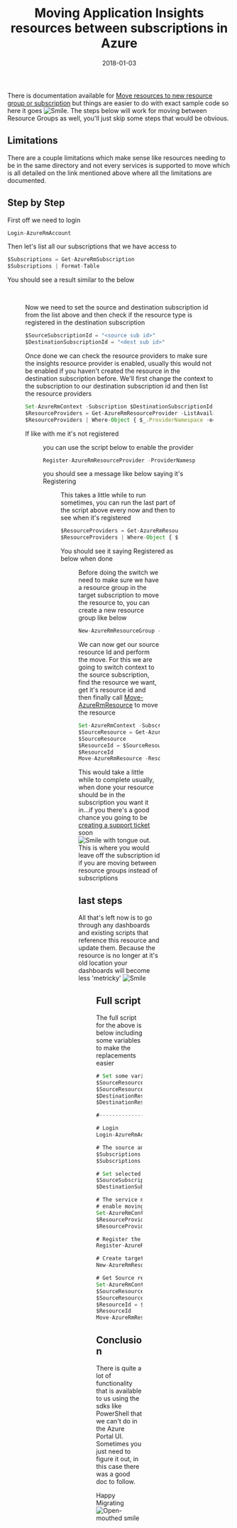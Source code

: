﻿---
title: 'Moving Application Insights resources between subscriptions in Azure'
date: 2018-01-03
tags: ['Azure', 'Application Insights', 'PowerShell']
draft: false
summary: 'There is documentation available for Move resources to new resource group or subscription but things are easier to do with exact sample code so here it goes . The steps below will work for moving between Resource Groups as well, you''ll just skip some steps that would be obvious.'
---


There is documentation available for [Move resources to new resource group or subscription](https://go.beeming.net/2DVJcT7) but things are easier to do with exact sample code so here it goes ![Smile](https://gordonbeeming.com/images/emoticons/smile.svg). The steps below will work for moving between Resource Groups as well, you'll just skip some steps that would be obvious.

## Limitations

There are a couple limitations which make sense like resources needing to be in the same directory and not every services is supported to move which is all detailed on the link mentioned above where all the limitations are documented. 

## Step by Step

First off we need to login


```javascript
Login-AzureRmAccount
```


Then let's list all our subscriptions that we have access to


```javascript
$Subscriptions = Get-AzureRmSubscription
$Subscriptions | Format-Table
```

You should see a result similar to the below

<Figure key="/images/c413a7422cae45f691e859efedf6f447.png" src="/images/c413a7422cae45f691e859efedf6f447.png" alt="PowerShell output showing list of Azure subscriptions" width="0" height="0" caption="Azure Subscriptions List in PowerShell" /> 

Now we need to set the source and destination subscription id from the list above and then check if the resource type is registered in the destination subscription


```javascript
$SourceSubscriptionId = "<source sub id>"
$DestinationSubscriptionId = "<dest sub id>"
```


Once done we can check the resource providers to make sure the insights resource provider is enabled, usually this would not be enabled if you haven't created the resource in the destination subscription before. We'll first change the context to the subscription to our destination subscription id and then list the resource providers


```javascript
Set-AzureRmContext -Subscription $DestinationSubscriptionId
$ResourceProviders = Get-AzureRmResourceProvider -ListAvailable
$ResourceProviders | Where-Object { $_.ProviderNamespace -eq 'microsoft.insights' } | Select-Object ProviderNamespace, RegistrationState
```


If like with me it's not registered 

<Figure key="/images/4168d17c5f96449ea415e871750c51d1.png" src="/images/4168d17c5f96449ea415e871750c51d1.png" alt="PowerShell output showing microsoft.insights provider as NotRegistered" width="0" height="0" caption="microsoft.insights Provider Not Registered" />

you can use the script below to enable the provider


```javascript
Register-AzureRmResourceProvider -ProviderNamespace microsoft.insights
```


you should see a message like below saying it's Registering

<Figure key="/images/02004575965f49ae8654593e9ac1bfc5.png" src="/images/02004575965f49ae8654593e9ac1bfc5.png" alt="PowerShell output showing registration of microsoft.insights provider" width="0" height="0" caption="Registering microsoft.insights Provider" />

This takes a little while to run sometimes, you can run the last part of the script above every now and then to see when it's registered


```javascript
$ResourceProviders = Get-AzureRmResourceProvider -ListAvailable
$ResourceProviders | Where-Object { $_.ProviderNamespace -eq 'microsoft.insights' } | Select-Object ProviderNamespace, RegistrationState
```

You should see it saying Registered as below when done

<Figure key="/images/eddd96cbf0c44ffbac41a6a65acfc6f4.png" src="/images/eddd96cbf0c44ffbac41a6a65acfc6f4.png" alt="PowerShell output showing microsoft.insights provider as Registered" width="0" height="0" caption="microsoft.insights Provider Registered" />

Before doing the switch we need to make sure we have a resource group in the target subscription to move the resource to, you can create a new resource group like below


```javascript
New-AzureRmResourceGroup -Name "BeemingBlog" -Location "West Europe"
```


We can now get our source resource Id and perform the move. For this we are going to switch context to the source subscription, find the resource we want, get it's resource id and then finally call [Move-AzureRmResource](https://go.beeming.net/2DXsdQs) to move the resource


```javascript
Set-AzureRmContext -Subscription $SourceSubscriptionId
$SourceResource = Get-AzureRmResource -ResourceGroupName "BeemingBlog" -ResourceName "beemingblog"
$SourceResource
$ResourceId = $SourceResource | Where-Object { $_.ResourceType -eq "microsoft.insights/components" } | Select-Object -ExpandProperty ResourceId { $_ }
$ResourceId
Move-AzureRmResource -ResourceId $ResourceId -DestinationSubscriptionId $DestinationSubscriptionId -DestinationResourceGroupName "BeemingBlog" -Force
```


This would take a little while to complete usually, when done your resource should be in the subscription you want it in...if you there's a good chance you going to be [creating a support ticket](https://go.beeming.net/2DXEPqM) soon ![Smile with tongue out](https://gordonbeeming.com/images/emoticons/smile-with-tongue-out.svg). This is where you would leave off the subscription id if you are moving between resource groups instead of subscriptions

## last steps

All that's left now is to go through any dashboards and existing scripts that reference this resource and update them. Because the resource is no longer at it's old location your dashboards will become less 'metricky' ![Smile](https://gordonbeeming.com/images/emoticons/smile.svg) 

<Figure key="/images/80156a0975194a8bb5a7b88a36071698.png" src="/images/80156a0975194a8bb5a7b88a36071698.png" alt="Azure dashboard showing missing metrics after resource move" width="0" height="0" caption="Azure Dashboard - Missing Metrics" />

## Full script

The full script for the above is below including some variables to make the replacements easier


```javascript
# Set some variables that are going to be used later
$SourceResourceGroupName = "BeemingBlog"
$SourceResourceName = "beemingblog"
$DestinationResourceGroupName = "BeemingBlog"
$DestinationResourceGroupLocation = "West Europe"

#------------------------

# Login
Login-AzureRmAccount

# The source and destination subscriptions must exist within the same Azure Active Directory tenant
$Subscriptions = Get-AzureRmSubscription
$Subscriptions | Format-Table

# Set selected source and destination subscription ids
$SourceSubscriptionId = "b69cbba1-9087-4d8a-8e9f-861651ed3362"
$DestinationSubscriptionId = "3259386d-3d64-40f1-bad4-1a65f8daea4d"

# The service must enable the ability to move resources. This article lists which services 
# enable moving resources and which services do not enable moving resources.
Set-AzureRmContext -Subscription $DestinationSubscriptionId
$ResourceProviders = Get-AzureRmResourceProvider -ListAvailable
$ResourceProviders | Where-Object { $_.ProviderNamespace -eq 'microsoft.insights' } | Select-Object ProviderNamespace, RegistrationState

# Register the provider
Register-AzureRmResourceProvider -ProviderNamespace microsoft.insights

# Create target resource group
New-AzureRmResourceGroup -Name $DestinationResourceGroupName -Location $DestinationResourceGroupLocation

# Get Source resource
Set-AzureRmContext -Subscription $SourceSubscriptionId
$SourceResource = Get-AzureRmResource -ResourceGroupName $SourceResourceGroupName -ResourceName $SourceResourceName
$SourceResource
$ResourceId = $SourceResource | Where-Object { $_.ResourceType -eq "microsoft.insights/components" } | Select-Object -ExpandProperty ResourceId { $_ }
$ResourceId
Move-AzureRmResource -ResourceId $ResourceId -DestinationSubscriptionId $DestinationSubscriptionId -DestinationResourceGroupName $DestinationResourceGroupName -Force
```


## Conclusion

There is quite a lot of functionality that is available to us using the sdks like PowerShell that we can't do in the Azure Portal UI. Sometimes you just need to figure it out, in this case there was a good doc to follow.

Happy Migrating ![Open-mouthed smile](https://gordonbeeming.com/images/emoticons/open-mouthed-smile.svg)

